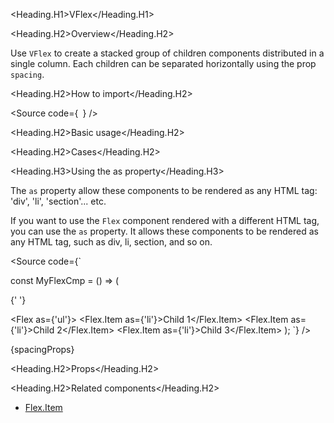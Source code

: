 

<Meta of={Stories} />

<Heading.H1>VFlex</Heading.H1>

<Heading.H2>Overview</Heading.H2>

Use `VFlex` to create a stacked group of children components distributed
in a single column. Each children can be separated horizontally using the prop `spacing`.

<Heading.H2>How to import</Heading.H2>

<Source
  code={`
`}
/>

<Heading.H2>Basic usage</Heading.H2>

<Canvas of={Stories.Base} />

<Heading.H2>Cases</Heading.H2>

<Heading.H3>Using the as property</Heading.H3>

The `as` property allow these components to be rendered as any HTML tag:
'div', 'li', 'section'... etc.

If you want to use the `Flex` component rendered with a different HTML tag, you can use the `as` property.
It allows these components to be rendered as any HTML tag, such as div, li, section, and so on.

<Source
  code={`

const MyFlexCmp = () => (

{' '}

<Flex as={'ul'}>
  <Flex.Item as={'li'}>Child 1</Flex.Item>
  <Flex.Item as={'li'}>Child 2</Flex.Item>
  <Flex.Item as={'li'}>Child 3</Flex.Item>
</Flex>
); `} />

<Markdown>{spacingProps}</Markdown>

<Heading.H2>Props</Heading.H2>

<ArgTypes of={Stories} />

<Heading.H2>Related components</Heading.H2>

- [Flex.Item](?path=/docs/components-core-layout-flex-subcomponents--docs)
